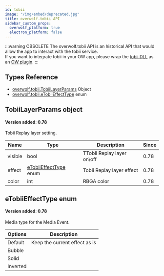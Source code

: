 ```yaml
---
id: tobii
image: "/img/embed/deprecated.jpg"
title: overwolf.tobii API
sidebar_custom_props:
  overwolf_platform: true
  electron_platform: false
---
```


:::warning OBSOLETE
The overwolf.tobii API is an historical API that would allow the app to interact with the tobii service.  
If you want to integrate tobii in your OW app, please wrap the [tobii DLL](https://developer.tobii.com/consumer-eye-trackers/core-sdk/) as an [OW plugin](/topics/using-plugins/plugins-overview).
:::

## Types Reference

* [overwolf.tobii.TobiiLayerParams](#tobiilayerparams-object) Object
* [overwolf.tobii.eTobiiEffectType](#etobiieffecttype-enum) enum

## TobiiLayerParams object

#### Version added: 0.78 

Tobii Replay layer setting.

| Name     | Type                                             | Description                  | Since |
|----------| -------------------------------------------------|------------------------------|------ |
| visible  | bool                                             | TTobii Replay layer on\off   | 0.78  |
| effect   | [eTobiiEffectType](#etobiieffecttype-enum) enum  | Tobii Replay layer effect    | 0.78  |
| color    | int                                              | RBGA color                   | 0.78  |

## eTobiiEffectType enum

#### Version added: 0.78 

Media type for the Media Event.

| Options     | Description                   |
|-------------| ------------------------------|
| Default     | Keep the current effect as is |
| Bubble      |                               |
| Solid       |                               |
| Inverted    |                               |

